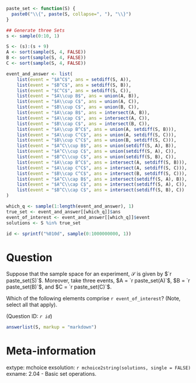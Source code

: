 ```r

paste_set <- function(S) {
  paste0("\\{", paste(S, collapse=", "), "\\}")
}

## Generate three Sets
s <- sample(0:10, 1)

S <- (s):(s + 9)
A <- sort(sample(S, 4, FALSE))
B <- sort(sample(S, 4, FALSE))
C <- sort(sample(S, 4, FALSE))

event_and_answer <- list(
    list(event = "$A^C$", ans = setdiff(S, A)),
    list(event = "$B^C$", ans = setdiff(S, B)),
    list(event = "$C^C$", ans = setdiff(S, C)),
    list(event = "$A\\cup B$", ans = union(A, B)),
    list(event = "$A\\cup C$", ans = union(A, C)),
    list(event = "$B\\cup C$", ans = union(B, C)),
    list(event = "$A\\cap B$", ans = intersect(A, B)),
    list(event = "$A\\cap C$", ans = intersect(A, C)),
    list(event = "$B\\cap C$", ans = intersect(B, C)),
    list(event = "$A\\cup B^C$", ans = union(A, setdiff(S, B))),
    list(event = "$A\\cup C^C$", ans = union(A, setdiff(S, C))),
    list(event = "$B\\cup C^C$", ans = union(B, setdiff(S, C))),
    list(event = "$A^C\\cup B$", ans = union(setdiff(S, A), B)),
    list(event = "$A^C\\cup C$", ans = union(setdiff(S, A), C)),
    list(event = "$B^C\\cup C$", ans = union(setdiff(S, B), C)),
    list(event = "$A\\cap B^C$", ans = intersect(A, setdiff(S, B))),
    list(event = "$A\\cap C^C$", ans = intersect(A, setdiff(S, C))),
    list(event = "$B\\cap C^C$", ans = intersect(B, setdiff(S, C))),
    list(event = "$A^C\\cap B$", ans = intersect(setdiff(S, A), B)),
    list(event = "$A^C\\cap C$", ans = intersect(setdiff(S, A), C)),
    list(event = "$B^C\\cap C$", ans = intersect(setdiff(S, B), C))
)

which_q <- sample(1:length(event_and_answer), 1)
true_set <- event_and_answer[[which_q]]$ans
event_of_interest <- event_and_answer[[which_q]]$event 
solutions <- S %in% true_set

id <- sprintf("%010d", sample(0:1000000000, 1))
```

Question
========
Suppose that the sample space for an experiment, $\mathcal{S}$ is given by $`r paste_set(S)`$. 
Moreover, take three events, $A = `r paste_set(A)`$, $B = `r paste_set(B)`$, and $C = `r paste_set(C)`$.

Which of the following elements comprise `r event_of_interest`? (Note, select all that apply).

(Question ID: *`r id`*)

```r
answerlist(S, markup = "markdown")
```

Meta-information
================
extype: mchoice
exsolution: `r mchoice2string(solutions, single = FALSE)`
exname: 2.04 - Basic set operations.